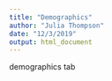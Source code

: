 ```yaml
---
title: "Demographics"
author: "Julia Thompson"
date: "12/3/2019"
output: html_document
---
```


demographics tab